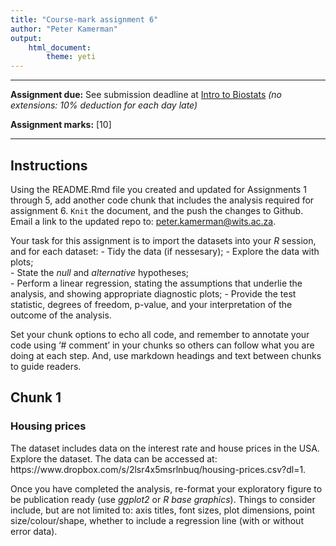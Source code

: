 ```yaml
---
title: "Course-mark assignment 6"
author: "Peter Kamerman"
output: 
    html_document:
        theme: yeti
---
```


****

**Assignment due:** See submission deadline at [Intro to Biostats](http://painblogr.org/biostatistics.html) _(no extensions: 10% deduction for each day late)_

**Assignment marks:** [10]

****

## Instructions

Using the README.Rmd file you created and updated for Assignments 1 through 5, add another code chunk that includes the analysis required for assignment 6. `Knit` the document, and the push the changes to Github. Email a link to the updated repo to: [peter.kamerman@wits.ac.za](mailto:peter.kamerman@wits.ac.za).

Your task for this assignment is to import the datasets into your _R_ session, and for each dataset:
- Tidy the data (if nessesary);
- Explore the data with plots;  
- State the _null_ and _alternative_ hypotheses;  
- Perform a linear regression, stating the assumptions that underlie the analysis, and showing appropriate diagnostic plots;
- Provide the test statistic, degrees of freedom, p-value, and your interpretation of the outcome of the analysis.   

Set your chunk options to echo all code, and remember to annotate your code using '# comment' in your chunks so others can follow what you are doing at each step. And, use markdown headings and text between chunks to guide readers.

## Chunk 1
### Housing prices
The dataset includes data on the interest rate and house prices in the USA. Explore the dataset. The data can be accessed at: https://www.dropbox.com/s/2lsr4x5msrlnbuq/housing-prices.csv?dl=1.

Once you have completed the analysis, re-format your exploratory figure to be publication ready (use _ggplot2_ or _R base graphics_). Things to consider include, but are not limited to: axis titles, font sizes, plot dimensions, point size/colour/shape, whether to include a regression line (with or without error data).

